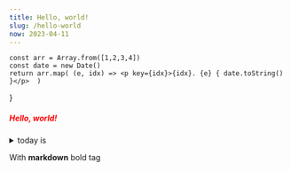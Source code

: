 ```yaml
---
title: Hello, world!
slug: /hello-world
now: 2023-04-11
---
```


    const arr = Array.from([1,2,3,4])
    const date = new Date()
    return arr.map( (e, idx) => <p key={idx}>{idx}. {e} { date.toString() }</p>  )
}

<div style={{ padding: '24px' }}>
<h5> <font color="red">Hello, world!</font> </h5>

<details>
<summary>today is  <Today/></summary>

```javascript
const  clickme() => {
    console.log("click me")
}
```
</details>


With **markdown** bold tag 

</div>